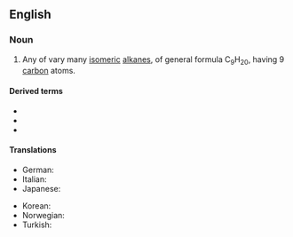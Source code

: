 ==English==

===Noun===
{{en-noun}}

# {{lb|en|organic compound}} Any of vary many [[isomeric]] [[alkane]]s, of general formula C<sub>9</sub>H<sub>20</sub>, having 9 [[carbon]] atoms.

====Derived terms====
* {{l|en|heptamethylnonane}}
* {{l|en|nonanone}}
* {{l|en|silicononane}}

====Translations====
{{trans-top|nonane}}
* German: {{t+|de|Nonan|n}}
* Italian: {{t+|it|nonano|m}}
* Japanese: {{t|ja|ノナン|tr=nonan}}
{{trans-mid}}
* Korean: {{t|ko|노네인}}
* Norwegian: {{t|no|nonan|n}}
* Turkish: {{t|tr|nonan}}
{{trans-bottom}}